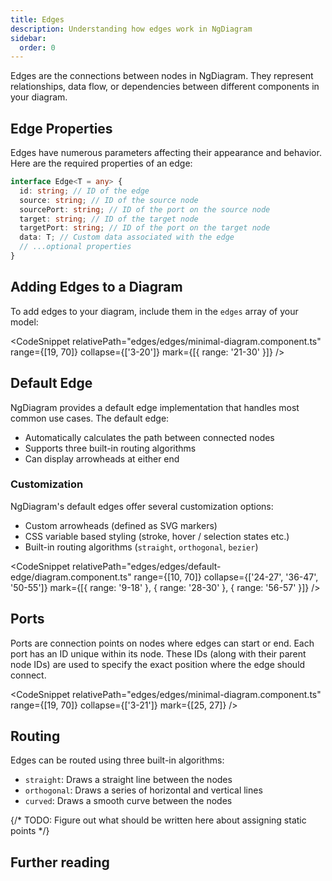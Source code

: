 ```yaml
---
title: Edges
description: Understanding how edges work in NgDiagram
sidebar:
  order: 0
---
```



Edges are the connections between nodes in NgDiagram. They represent relationships, data flow, or dependencies between different components in your diagram.

## Edge Properties

Edges have numerous parameters affecting their appearance and behavior.
Here are the required properties of an edge:

```typescript
interface Edge<T = any> {
  id: string; // ID of the edge
  source: string; // ID of the source node
  sourcePort: string; // ID of the port on the source node
  target: string; // ID of the target node
  targetPort: string; // ID of the port on the target node
  data: T; // Custom data associated with the edge
  // ...optional properties
}
```

<LinkCard
  icon="list-format"
  title="Edge API"
  href="/api/types/edge"
  description="See detailed edge properties reference"
/>

## Adding Edges to a Diagram

To add edges to your diagram, include them in the `edges` array of your model:

<CodeSnippet
  relativePath="edges/edges/minimal-diagram.component.ts"
  range={[19, 70]}
  collapse={['3-20']}
  mark={[{ range: '21-30' }]}
/>

## Default Edge

NgDiagram provides a default edge implementation that handles most common use cases. The default edge:

- Automatically calculates the path between connected nodes
- Supports three built-in routing algorithms
- Can display arrowheads at either end

### Customization

NgDiagram's default edges offer several customization options:

- Custom arrowheads (defined as SVG markers)
- CSS variable based styling (stroke, hover / selection states etc.)
- Built-in routing algorithms (`straight`, `orthogonal`, `bezier`)


<DefaultEdge />

<CodeSnippet
  relativePath="edges/edges/default-edge/diagram.component.ts"
  range={[10, 70]}
  collapse={['24-27', '36-47', '50-55']}
  mark={[{ range: '9-18' }, { range: '28-30' }, { range: '56-57' }]}
/>

<LinkCard title="Arrowheads" href="/internals/edges/arrowheads" description="Create custom arrowheads" />

<LinkCard
  title="Custom Edges"
  href="/internals/edges/custom-edges"
  description="Provide your edges with unique styles and behaviors"
/>

## Ports

Ports are connection points on nodes where edges can start or end. Each port has an ID unique within its node. These IDs (along with their parent node IDs) are used to specify the exact position where the edge should connect.

<CodeSnippet
  relativePath="edges/edges/minimal-diagram.component.ts"
  range={[19, 70]}
  collapse={['3-21']}
  mark={[25, 27]}
/>

<LinkCard
  title="Ports"
  href="/internals/nodes/ports"
  description="Read more about ports and how they work in NgDiagram"
/>

## Routing

Edges can be routed using three built-in algorithms:

- `straight`: Draws a straight line between the nodes
- `orthogonal`: Draws a series of horizontal and vertical lines
- `curved`: Draws a smooth curve between the nodes


<Routing />

<LinkCard
  title="Routing"
  href="/internals/edges/routing"
  description="Learn about routing algorithms and how to customize them in NgDiagram"
/>

{/* TODO: Figure out what should be written here about assigning static points */}

## Further reading

<LinkCard
  title="Layout"
  href="/internals/layout"
  description="Learn about layout algorithms and how to customize them in NgDiagram"
/>
<LinkCard title="Labels" href="/internals/edges/labels" description="See how to add labels to edges in NgDiagram" />
